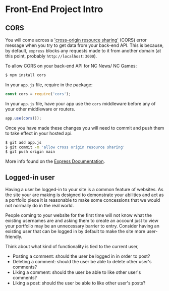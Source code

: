 # Front-End Project Intro

## CORS

You will come across a ['cross-origin resource sharing'](https://developer.mozilla.org/en-US/docs/Web/HTTP/CORS) (CORS) error message when you try to get data from your back-end API. This is because, by default, `express` blocks any requests made to it from another domain (at this point, probably `http://localhost:3000`).

To allow CORS on your back-end API for NC News/ NC Games:

```bash
$ npm install cors
```

In your `app.js` file, require in the package:

```js
const cors = require('cors');
```

In your `app.js` file, have your app use the `cors` middleware before any of your other middleware or routers.

```js
app.use(cors());
```

Once you have made these changes you will need to commit and push them to take effect in your hosted api.

```sh
$ git add app.js
$ git commit -m 'allow cross origin resource sharing'
$ git push origin main
```

More info found on the [Express Documentation](https://expressjs.com/en/resources/middleware/cors.html).


## Logged-in user

Having a user be logged-in to your site is a common feature of websites. As the site your are making is designed to demonstrate your abilities and act as a portfolio piece it is reasonable to make some concessions that we would not normally do in the real world.

People coming to your website for the first time will not know what the existing usernames are and asking them to create an account just to view your portfolio may be an unnecessary barrier to entry. Consider having an existing user that can be logged in by default to make the site more user-friendly.

Think about what kind of functionality is tied to the current user,

- Posting a comment: should the user be logged in in order to post?
- Deleting a comment: should the user be able to delete other user's comments?
- Liking a comment: should the user be able to like other user's comments?
- Liking a post: should the user be able to like other user's posts?
